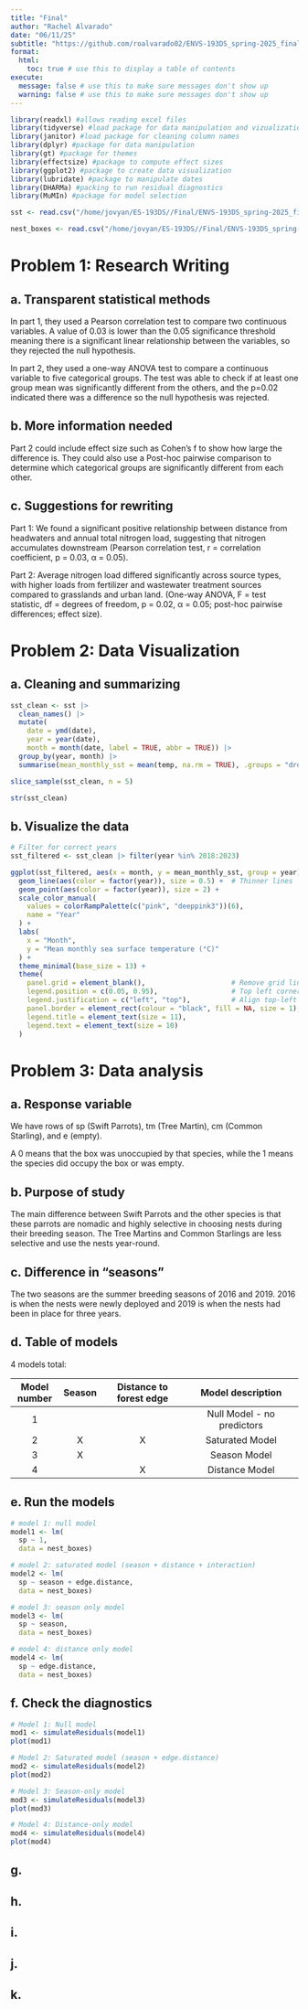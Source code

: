 ```yaml
---
title: "Final"
author: "Rachel Alvarado"
date: "06/11/25"
subtitle: "https://github.com/roalvarado02/ENVS-193DS_spring-2025_final.git" 
format:
  html:
    toc: true # use this to display a table of contents
execute:
  message: false # use this to make sure messages don't show up
  warning: false # use this to make sure messages don't show up
---
```




```r

library(readxl) #allows reading excel files
library(tidyverse) #load package for data manipulation and vizualization 
library(janitor) #load package for cleaning column names
library(dplyr) #package for data manipulation
library(gt) #package for themes
library(effectsize) #package to compute effect sizes
library(ggplot2) #package to create data visualization 
library(lubridate) #package to manipulate dates
library(DHARMa) #packing to run residual diagnostics 
library(MuMIn) #package for model selection

sst <- read.csv("/home/jovyan/ES-193DS//Final/ENVS-193DS_spring-2025_final/data/seasurfacetemp.csv") #read in data 

nest_boxes <- read.csv("/home/jovyan/ES-193DS//Final/ENVS-193DS_spring-2025_final/data/occdist.csv")

```


# Problem 1: Research Writing

## a. Transparent statistical methods

In part 1, they used a Pearson correlation test to compare two continuous variables. A value of 0.03 is lower than the 0.05 significance threshold meaning there is a significant linear relationship between the variables, so they rejected the null hypothesis. 

In part 2, they used a one-way ANOVA test to compare a continuous variable to five categorical groups. The test was able to check if at least one group mean was significantly different from the others, and the p=0.02 indicated there was a difference so the null hypothesis was rejected.

## b. More information needed

Part 2 could include effect size such as Cohen's f to show how large the difference is. They could also use a Post-hoc pairwise comparison to determine which categorical groups are significantly different from each other.

## c. Suggestions for rewriting

Part 1: We found a significant positive relationship between distance from headwaters and annual total nitrogen load, suggesting that nitrogen accumulates downstream (Pearson correlation test, r = correlation coefficient, p = 0.03, α = 0.05). 

Part 2: Average nitrogen load differed significantly across source types, with higher loads from fertilizer and wastewater treatment sources compared to grasslands and urban land.
(One-way ANOVA, F = test statistic, df = degrees of freedom, p = 0.02, α = 0.05; post-hoc pairwise differences; effect size). 

# Problem 2: Data Visualization 

## a. Cleaning and summarizing

```r

sst_clean <- sst |>
  clean_names() |>
  mutate(
    date = ymd(date),                   
    year = year(date),
    month = month(date, label = TRUE, abbr = TRUE)) |>
  group_by(year, month) |>
  summarise(mean_monthly_sst = mean(temp, na.rm = TRUE), .groups = "drop")

slice_sample(sst_clean, n = 5)

str(sst_clean)


```



## b. Visualize the data

```r

# Filter for correct years
sst_filtered <- sst_clean |> filter(year %in% 2018:2023)

ggplot(sst_filtered, aes(x = month, y = mean_monthly_sst, group = year)) +
  geom_line(aes(color = factor(year)), size = 0.5) +  # Thinner lines
  geom_point(aes(color = factor(year)), size = 2) +
  scale_color_manual(
    values = colorRampPalette(c("pink", "deeppink3"))(6),
    name = "Year"
  ) +
  labs(
    x = "Month",
    y = "Mean monthly sea surface temperature (°C)"
  ) +
  theme_minimal(base_size = 13) +
  theme(
    panel.grid = element_blank(),                     # Remove grid lines
    legend.position = c(0.05, 0.95),                  # Top left corner
    legend.justification = c("left", "top"),          # Align top-left
    panel.border = element_rect(colour = "black", fill = NA, size = 1),
    legend.title = element_text(size = 11),
    legend.text = element_text(size = 10)
  )


```

# Problem 3: Data analysis

## a. Response variable

We have rows of sp (Swift Parrots), tm (Tree Martin), cm (Common Starling), and e (empty). 

A 0 means that the box was unoccupied by that species, while the 1 means the species did occupy the box or was empty. 

## b. Purpose of study

The main difference between Swift Parrots and the other species is that these parrots are nomadic and highly selective in choosing nests during their breeding season. The Tree Martins and Common Starlings are less selective and use the nests year-round.

## c. Difference in “seasons” 

The two seasons are the summer breeding seasons of 2016 and 2019. 2016 is when the nests were newly deployed and 2019 is when the nests had been in place for three years. 

## d. Table of models

4 models total:

| Model number | Season | Distance to forest edge | Model description                 |
|:------------:|:------:|:-----------------------:|:---------------------------------:|
|      1       |        |                         |   Null Model - no predictors      |
|      2       |   X    |           X             |   Saturated Model                 |
|      3       |   X    |                         |   Season Model                    |
|      4       |        |           X             |   Distance Model                  |


## e. Run the models 

```r

# model 1: null model
model1 <- lm(
  sp ~ 1,  
  data = nest_boxes)

# model 2: saturated model (season + distance + interaction)
model2 <- lm(
  sp ~ season + edge.distance,
  data = nest_boxes)

# model 3: season only model
model3 <- lm(
  sp ~ season,
  data = nest_boxes)

# model 4: distance only model
model4 <- lm(
  sp ~ edge.distance,
  data = nest_boxes)


```

## f. Check the diagnostics

```r

# Model 1: Null model
mod1 <- simulateResiduals(model1)
plot(mod1)

# Model 2: Saturated model (season + edge.distance)
mod2 <- simulateResiduals(model2)
plot(mod2)

# Model 3: Season-only model
mod3 <- simulateResiduals(model3)
plot(mod3)

# Model 4: Distance-only model
mod4 <- simulateResiduals(model4)
plot(mod4)

```


## g.


## h.

## i.

## j.

## k.


